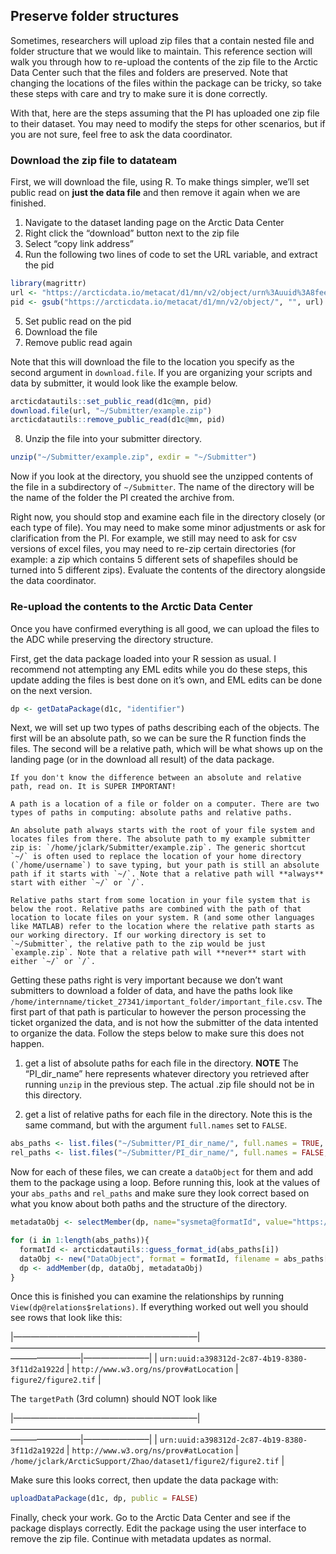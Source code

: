 ## Preserve folder structures

Sometimes, researchers will upload zip files that a contain nested file and folder structure that we would like to maintain. This reference section will walk you through how to re-upload the contents of the zip file to the Arctic Data Center such that the files and folders are preserved. Note that changing the locations of the files within the package can be tricky, so take these steps with care and try to make sure it is done correctly.

With that, here are the steps assuming that the PI has uploaded one zip file to their dataset. You may need to modify the steps for other scenarios, but if you are not sure, feel free to ask the data coordinator.

### Download the zip file to datateam

First, we will download the file, using R. To make things simpler, we'll set public read on **just the data file** and then remove it again when we are finished.

1.  Navigate to the dataset landing page on the Arctic Data Center
2.  Right click the "download" button next to the zip file
3.  Select "copy link address"
4.  Run the following two lines of code to set the URL variable, and extract the pid

```r
library(magrittr)
url <- "https://arcticdata.io/metacat/d1/mn/v2/object/urn%3Auuid%3A8fee5046-1a8f-4ccc-80f2-70c557a66338"
pid <- gsub("https://arcticdata.io/metacat/d1/mn/v2/object/", "", url) %>%  gsub("%3A", ":", .)
```

5.  Set public read on the pid
6.  Download the file
7.  Remove public read again

Note that this will download the file to the location you specify as the second argument in `download.file`. If you are organizing your scripts and data by submitter, it would look like the example below.

```r
arcticdatautils::set_public_read(d1c@mn, pid)
download.file(url, "~/Submitter/example.zip")
arcticdatautils::remove_public_read(d1c@mn, pid)
```

8.  Unzip the file into your submitter directory.

```r
unzip("~/Submitter/example.zip", exdir = "~/Submitter")
```

Now if you look at the directory, you shuold see the unzipped contents of the file in a subdirectory of `~/Submitter`. The name of the directory will be the name of the folder the PI created the archive from.

Right now, you should stop and examine each file in the directory closely (or each type of file). You may need to make some minor adjustments or ask for clarification from the PI. For example, we still may need to ask for csv versions of excel files, you may need to re-zip certain directories (for example: a zip which contains 5 different sets of shapefiles should be turned into 5 different zips). Evaluate the contents of the directory alongside the data coordinator.

### Re-upload the contents to the Arctic Data Center

Once you have confirmed everything is all good, we can upload the files to the ADC while preserving the directory structure.

First, get the data package loaded into your R session as usual. I recommend not attempting any EML edits while you do these steps, this update adding the files is best done on it's own, and EML edits can be done on the next version.

```r
dp <- getDataPackage(d1c, "identifier")
```

Next, we will set up two types of paths describing each of the objects. The first will be an absolute path, so we can be sure the R function finds the files. The second will be a relative path, which will be what shows up on the landing page (or in the download all result) of the data package.

```block
If you don't know the difference between an absolute and relative path, read on. It is SUPER IMPORTANT! 

A path is a location of a file or folder on a computer. There are two types of paths in computing: absolute paths and relative paths.

An absolute path always starts with the root of your file system and locates files from there. The absolute path to my example submitter zip is: `/home/jclark/Submitter/example.zip`. The generic shortcut `~/` is often used to replace the location of your home directory (`/home/username`) to save typing, but your path is still an absolute path if it starts with `~/`. Note that a relative path will **always** start with either `~/` or `/`.

Relative paths start from some location in your file system that is below the root. Relative paths are combined with the path of that location to locate files on your system. R (and some other languages like MATLAB) refer to the location where the relative path starts as our working directory. If our working directory is set to `~/Submitter`, the relative path to the zip would be just `example.zip`. Note that a relative path will **never** start with either `~/` or `/`.
```

Getting these paths right is very important because we don't want submitters to download a folder of data, and have the paths look like `/home/internname/ticket_27341/important_folder/important_file.csv`. The first part of that path is particular to however the person processing the ticket organized the data, and is not how the submitter of the data intented to organize the data. Follow the steps below to make sure this does not happen.

1.  get a list of absolute paths for each file in the directory. **NOTE** The "PI_dir_name" here represents whatever directory you retrieved after running `unzip` in the previous step. The actual .zip file should not be in this directory.

2.  get a list of relative paths for each file in the directory. Note this is the same command, but with the argument `full.names` set to `FALSE`.

```r
abs_paths <- list.files("~/Submitter/PI_dir_name/", full.names = TRUE, recursive = TRUE)
rel_paths <- list.files("~/Submitter/PI_dir_name/", full.names = FALSE, recursive = TRUE)
```

Now for each of these files, we can create a `dataObject` for them and add them to the package using a loop. Before running this, look at the values of your `abs_paths` and `rel_paths` and make sure they look correct based on what you know about both paths and the structure of the directory.

```r

metadataObj <- selectMember(dp, name="sysmeta@formatId", value="https://eml.ecoinformatics.org/eml-2.2.0")

for (i in 1:length(abs_paths)){
  formatId <- arcticdatautils::guess_format_id(abs_paths[i])
  dataObj <- new("DataObject", format = formatId, filename = abs_paths[i], targetPath = rel_paths[i])
  dp <- addMember(dp, dataObj, metadataObj)
}
```

Once this is finished you can examine the relationships by running `View(dp@relations$relations)`. If everything worked out well you should see rows that look like this:

|---------------------------------------------------------------|------------------------------------------------------------------------------------------------------------------------------------|-----------------------|
| `urn:uuid:a398312d-2c87-4b19-8380-3f11d2a1922d` | `http://www.w3.org/ns/prov#atLocation` | `figure2/figure2.tif` |

The `targetPath` (3rd column) should NOT look like

|---------------------------------------------------------------|------------------------------------------------------------------------------------------------------------------------------------|-----------------------|
| `urn:uuid:a398312d-2c87-4b19-8380-3f11d2a1922d` | `http://www.w3.org/ns/prov#atLocation` | `/home/jclark/ArcticSupport/Zhao/dataset1/figure2/figure2.tif` |

Make sure this looks correct, then update the data package with:

```r
uploadDataPackage(d1c, dp, public = FALSE)
```

Finally, check your work. Go to the Arctic Data Center and see if the package displays correctly. Edit the package using the user interface to remove the zip file. Continue with metadata updates as normal.
